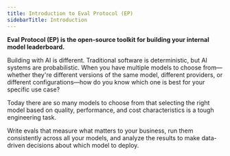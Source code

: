 ```yaml
---
title: Introduction to Eval Protocol (EP)
sidebarTitle: Introduction
---
```


**Eval Protocol (EP) is the open-source toolkit for building your internal model
leaderboard.**

Building with AI is different. Traditional software is deterministic, but AI
systems are probabilistic. When you have multiple models to choose from—whether
they're different versions of the same model, different providers, or different
configurations—how do you know which one is best for your specific use case?

Today there are so many models to choose from that selecting the right model
based on quality, performance, and cost characteristics is a tough engineering
task.

Write evals that measure what matters to your business, run them consistently
across all your models, and analyze the results to make data-driven decisions
about which model to deploy.
